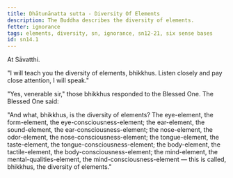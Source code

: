```yaml
---
title: Dhātunānatta sutta - Diversity Of Elements
description: The Buddha describes the diversity of elements.
fetter: ignorance
tags: elements, diversity, sn, ignorance, sn12-21, six sense bases
id: sn14.1
---
```


At Sāvatthi.

"I will teach you the diversity of elements, bhikkhus. Listen closely and pay close attention, I will speak."

"Yes, venerable sir," those bhikkhus responded to the Blessed One. The Blessed One said:

"And what, bhikkhus, is the diversity of elements? The eye-element, the form-element, the eye-consciousness-element; the ear-element, the sound-element, the ear-consciousness-element; the nose-element, the odor-element, the nose-consciousness-element; the tongue-element, the taste-element, the tongue-consciousness-element; the body-element, the tactile-element, the body-consciousness-element; the mind-element, the mental-qualities-element, the mind-consciousness-element — this is called, bhikkhus, the diversity of elements."